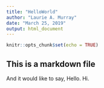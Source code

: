 ```yaml
---
title: "HelloWorld"
author: "Laurie A. Murray"
date: "March 25, 2019"
output: html_document
---
```


```r
knitr::opts_chunk$set(echo = TRUE)
```

## This is a markdown file

And it would like to say, Hello. Hi.
